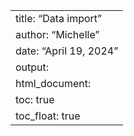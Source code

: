 ---
title: "Data import"
author: "Michelle"
date: "April 19, 2024"
output:
  html_document:
    toc: true
    toc_float: true
---